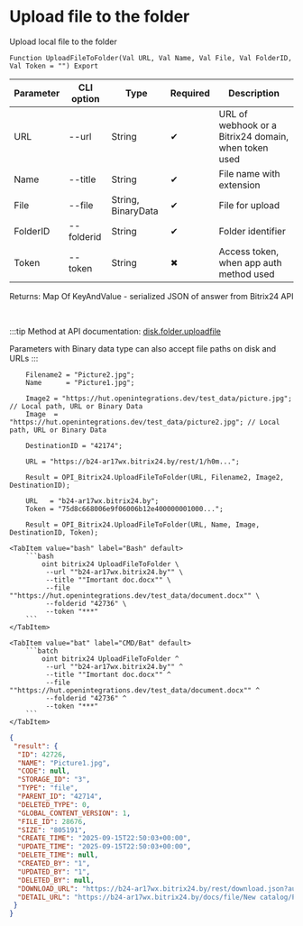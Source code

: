 ﻿---
sidebar_position: 2
description: Upload file to the folder and other functions to work with Bitrix24 in the Open Integration Package, a free open-source integration library for 1C:Enterprise 8, OneScript and CLI
keywords: [1C, 1С, 1С:Enterprise, 1С:Enterprise 8.3, API, Integration, Services, Exchange, OneScript, CLI, Bitrix24]
---


# Upload file to the folder
 Upload local file to the folder



`Function UploadFileToFolder(Val URL, Val Name, Val File, Val FolderID, Val Token = "") Export`

  | Parameter | CLI option | Type | Required | Description |
  |-|-|-|-|-|
  | URL | --url | String | &#x2714; | URL of webhook or a Bitrix24 domain, when token used |
  | Name | --title | String | &#x2714; | File name with extension |
  | File | --file | String, BinaryData | &#x2714; | File for upload |
  | FolderID | --folderid | String | &#x2714; | Folder identifier |
  | Token | --token | String | &#x2716; | Access token, when app auth method used |

  
  Returns:  Map Of KeyAndValue - serialized JSON of answer from Bitrix24 API

<br/>

:::tip
Method at API documentation: [disk.folder.uploadfile](https://dev.1c-bitrix.ru/rest_help/disk/folder/disk_folder_uploadfile.php)

Parameters with Binary data type can also accept file paths on disk and URLs
:::
<br/>



```bsl title="1C:Enterprise/OneScript code example"
    Filename2 = "Picture2.jpg";
    Name      = "Picture1.jpg";

    Image2 = "https://hut.openintegrations.dev/test_data/picture.jpg"; // Local path, URL or Binary Data
    Image  = "https://hut.openintegrations.dev/test_data/picture2.jpg"; // Local path, URL or Binary Data

    DestinationID = "42174";

    URL = "https://b24-ar17wx.bitrix24.by/rest/1/h0m...";

    Result = OPI_Bitrix24.UploadFileToFolder(URL, Filename2, Image2, DestinationID);

    URL   = "b24-ar17wx.bitrix24.by";
    Token = "75d8c668006e9f06006b12e400000001000...";

    Result = OPI_Bitrix24.UploadFileToFolder(URL, Name, Image, DestinationID, Token);
```
 

 <Tabs>
  
    <TabItem value="bash" label="Bash" default>
        ```bash
            oint bitrix24 UploadFileToFolder \
             --url ""b24-ar17wx.bitrix24.by"" \
             --title ""Imortant doc.docx"" \
             --file ""https://hut.openintegrations.dev/test_data/document.docx"" \
             --folderid "42736" \
             --token "***"
        ```
    </TabItem>
  
    <TabItem value="bat" label="CMD/Bat" default>
        ```batch
            oint bitrix24 UploadFileToFolder ^
             --url ""b24-ar17wx.bitrix24.by"" ^
             --title ""Imortant doc.docx"" ^
             --file ""https://hut.openintegrations.dev/test_data/document.docx"" ^
             --folderid "42736" ^
             --token "***"
        ```
    </TabItem>
</Tabs>


```json title="Result"
{
 "result": {
  "ID": 42726,
  "NAME": "Picture1.jpg",
  "CODE": null,
  "STORAGE_ID": "3",
  "TYPE": "file",
  "PARENT_ID": "42714",
  "DELETED_TYPE": 0,
  "GLOBAL_CONTENT_VERSION": 1,
  "FILE_ID": 28676,
  "SIZE": "805191",
  "CREATE_TIME": "2025-09-15T22:50:03+00:00",
  "UPDATE_TIME": "2025-09-15T22:50:03+00:00",
  "DELETE_TIME": null,
  "CREATED_BY": "1",
  "UPDATED_BY": "1",
  "DELETED_BY": null,
  "DOWNLOAD_URL": "https://b24-ar17wx.bitrix24.by/rest/download.json?auth=aea4c868006e9f06006b12e4000000010000077d946cde0b1f7694d075dcb049a52034&token=disk%7CaWQ9NDI3MjYmXz1hZ0wxeFNnVGNURjJYRnhnT2xGOGFReU1TWUVVV3lEZQ%3D%3D%7CImRvd25sb2FkfGRpc2t8YVdROU5ESTNNalltWHoxaFowd3hlRk5uVkdOVVJqSllSbmhuVDJ4R09HRlJlVTFUV1VWVlYzbEVaUT09fGFlYTRjODY4MDA2ZTlmMDYwMDZiMTJlNDAwMDAwMDAxMDAwMDA3N2Q5NDZjZGUwYjFmNzY5NGQwNzVkY2IwNDlhNTIwMzQi.ev6gW8pzQHPO0KhKpZ0sr7YMo7Fw7KqH%2BrhQkZDcH4o%3D",
  "DETAIL_URL": "https://b24-ar17wx.bitrix24.by/docs/file/New catalog/Picture1.jpg"
 }
}
```
